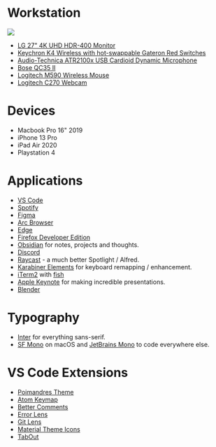 # Workstation

<Image src="/images/workstation.png" width={400} height={300} priority={true} />

- [LG 27" 4K UHD HDR-400 Monitor](https://www.amazon.in/dp/B08J5X2LV4/ref=cm_sw_r_api_i_3EDXKVSTFEQYRY81B4AR_0?_encoding=UTF8&psc=1)
- [Keychron K4 Wireless with hot-swappable Gateron Red Switches](https://keychron.in/product/keychron-k4/)
- [Audio-Technica ATR2100x USB Cardioid Dynamic Microphone](https://www.amazon.in/gp/product/B07ZPBFVKK/ref=ppx_yo_dt_b_search_asin_title?ie=UTF8&psc=1)
- [Bose QC35 II](https://www.boseapac.com/en_in/products/headphones/over_ear_headphones/quietcomfort-35-wireless-ii.html)
- [Logitech M590 Wireless Mouse](https://www.amazon.in/gp/product/B071VC9998/ref=ppx_yo_dt_b_search_asin_title?ie=UTF8&psc=1)
- [Logitech C270 Webcam](https://www.amazon.in/gp/product/B008QS9J6Y/ref=ppx_yo_dt_b_search_asin_title?ie=UTF8&psc=1)

# Devices

- Macbook Pro 16" 2019
- iPhone 13 Pro
- iPad Air 2020
- Playstation 4

# Applications

- [VS Code](https://code.visualstudio.com)
- [Spotify](https://spotify.com)
- [Figma](https://figma.com)
- [Arc Browser](https://thebrowser.company/)
- [Edge](https://www.microsoft.com/en-us/edge)
- [Firefox Developer Edition](https://www.mozilla.org/en-US/firefox/developer/)
- [Obsidian](https://obsidian.md) for notes, projects and thoughts.
- [Discord](https://discord.com)
- [Raycast](https://www.raycast.com/) - a much better Spotlight / Alfred.
- [Karabiner Elements](https://karabiner-elements.pqrs.org/) for keyboard remapping / enhancement.
- [iTerm2](https://iterm2.com/) with [fish](https://fishshell.com/)
- [Apple Keynote](https://www.apple.com/in/keynote/) for making incredible presentations.
- [Blender](https://blender.org)

# Typography

- [Inter](https://rsms.me/inter) for everything sans-serif.
- [SF Mono](https://developer.apple.com/fonts/) on macOS and [JetBrains Mono](https://www.jetbrains.com/lp/mono/) to code everywhere else.

# VS Code Extensions

- [Poimandres Theme](https://marketplace.visualstudio.com/items?itemName=pmndrs.pmndrs)
- [Atom Keymap](https://marketplace.visualstudio.com/items?itemName=ms-vscode.atom-keybindings)
- [Better Comments](https://marketplace.visualstudio.com/items?itemName=aaron-bond.better-comments)
- [Error Lens](https://marketplace.visualstudio.com/items?itemName=usernamehw.errorlens)
- [Git Lens](https://marketplace.visualstudio.com/items?itemName=eamodio.gitlens)
- [Material Theme Icons](https://marketplace.visualstudio.com/items?itemName=Equinusocio.vsc-material-theme-icons)
- [TabOut](https://marketplace.visualstudio.com/items?itemName=albert.TabOut)
